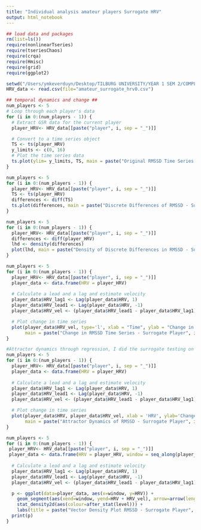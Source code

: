 ```yaml
---
title: "Individual analysis amateur players Surrogate HRV"
output: html_notebook
---
```


```r
## load data and packages
rm(list=ls())
require(nonlinearTseries)
require(tseriesChaos)
require(crqa)
require(Hmisc)
require(grid)
require(ggplot2)

setwd("/Users/ymkeverduyn/Desktop/TILBURG UNIVERSITY/YEAR 1 SEM 2/COMPLEX SYSTEMS/Group project/HRV/amateurs/Surrogates")
HRV_data <- read.csv(file="amateur_surrogate_hrv0.csv")

```

```r
## temporal dynamics and change ##
num_players <- 5
# Loop through each player's data
for (i in 0:(num_players - 1)) {
  # Extract GSR data for the current player
  player_HRV<- HRV_data[[paste("player", i, sep = "_")]]

  # Convert to a time series object
  TS <- ts(player_HRV)
  y_limits <- c(0, 16)
  # Plot the time series data
  ts.plot(ylim= y_limits, TS, main = paste("Original RMSSD Time Series - Surrogate Player", i))
}
```


```r
num_players <- 5
for (i in 0:(num_players - 1)) {
  player_HRV<- HRV_data[[paste("player", i, sep = "_")]]
  TS <- ts(player_HRV)
  differences <- diff(TS)
  ts.plot(differences, main = paste("Discrete Differences of RMSSD - Surrogate Player", i))
}
```
```r
num_players <- 5
for (i in 0:(num_players - 1)) {
  player_HRV<- HRV_data[[paste("player", i, sep = "_")]]
  differences <- diff(player_HRV)
  lhd <- density(differences)
  plot(lhd, main = paste("Density of Discrete Differences in RMSSD - Surrogate Player", i))
}
```


```r
num_players <- 5
for (i in 0:(num_players - 1)) {
  player_HRV<- HRV_data[[paste("player", i, sep = "_")]]
  player_data <- data.frame(HRV = player_HRV)
  
  # Calculate a lead and a lag and estimate velocity
  player_data$HRV_lag1 <- Lag(player_data$HRV, 1)
  player_data$HRV_lead1 <- Lag(player_data$HRV, -1)
  player_data$HRV_vel <- (player_data$HRV_lead1 - player_data$HRV_lag1) / 2

  # Plot change in time series
  plot(player_data$HRV_vel, type='l', xlab = "Time", ylab = "Change in HRV",
       main = paste("Change in RMSSD Time Series - Surrogate Player", i))
}
```

```r
#Attractor dynamics through regression, I did the surrogate testing on the plots but not for the linear models because p-values are all non significant
num_players <- 5
for (i in 0:(num_players - 1)) {
  player_HRV<- HRV_data[[paste("player", i, sep = "_")]]
  player_data <- data.frame(HRV = player_HRV)
  
  # Calculate a lead and a lag and estimate velocity
  player_data$HRV_lag1 <- Lag(player_data$HRV, 1)
  player_data$HRV_lead1 <- Lag(player_data$HRV, -1)
  player_data$HRV_vel <- (player_data$HRV_lead1 - player_data$HRV_lag1) / 2

  # Plot change in time series
  plot(player_data$HRV, player_data$HRV_vel, xlab = 'HRV', ylab='Change in HRV', 
       main = paste("Attractor Dynamics of RMSSD - Surrogate Player", i), pch=20)
}
```

```r
num_players <- 5
for (i in 0:(num_players - 1)) {
 player_HRV<- HRV_data[[paste("player", i, sep = "_")]]
 player_data <- data.frame(HRV = player_HRV, window = seq_along(player_HRV))
  
  # Calculate a lead and a lag and estimate velocity
  player_data$HRV_lag1 <- Lag(player_data$HRV, 1)
  player_data$HRV_lead1 <- Lag(player_data$HRV, -1)
  player_data$HRV_vel <- (player_data$HRV_lead1 - player_data$HRV_lag1) / 2

  p <- ggplot(data=player_data, aes(x=window, y=HRV)) +
    geom_segment(aes(xend=window, yend=HRV + HRV_vel), arrow=arrow(length=unit(.2, "cm"))) +
    stat_density2d(aes(colour=after_stat(level))) +
    labs(title = paste("Vector Density Plot RMSSD - Surrogate Player", i), x= "Time Window", y = "HRV")
  print(p)
}
```

 

